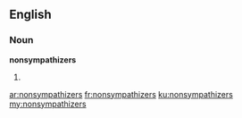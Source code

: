 ==English==

===Noun===
'''nonsympathizers'''

# {{plural of|[[nonsympathizer]]}}

[[ar:nonsympathizers]]
[[fr:nonsympathizers]]
[[ku:nonsympathizers]]
[[my:nonsympathizers]]